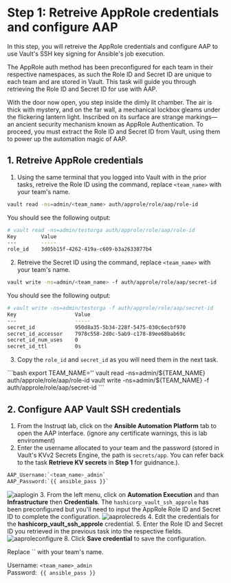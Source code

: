 # Step 1: Retreive AppRole credentials and configure AAP
In this step, you will retreive the AppRole credentials and configure AAP to use Vault's SSH key signing for Ansible's job execution.

The AppRole auth method has been preconfigured for each team in their respective namespaces, as such the Role ID and Secret ID are unique to each team and are stored in Vault. This task will guide you through retrieving the Role ID and Secret ID for use with AAP. 

With the door now open, you step inside the dimly lit chamber. The air is thick with mystery, and on the far wall, a mechanical lockbox gleams under the flickering lantern light. Inscribed on its surface are strange markings—an ancient security mechanism known as AppRole Authentication. To proceed, you must extract the Role ID and Secret ID from Vault, using them to power up the automation magic of AAP.

## 1. Retreive AppRole credentials

1. Using the same terminal that you logged into Vault with in the prior tasks, retreive the Role ID using the command, replace `<team_name>` with your team's name.
```bash
vault read -ns=admin/<team_name> auth/approle/role/aap/role-id
```
You should see the following output:
```bash
# vault read -ns=admin/testorga auth/approle/role/aap/role-id
Key        Value
---        -----
role_id    3d05b15f-4262-419a-c609-b3a2633877b4
```
2. Retreive the Secret ID using the command, replace `<team_name>` with your team's name.
```bash
vault write -ns=admin/<team_name> -f auth/approle/role/aap/secret-id
```
You should see the following output:
```bash
# vault write -ns=admin/testorga -f auth/approle/role/aap/secret-id
Key                   Value
---                   -----
secret_id             950d8a35-5b34-228f-5475-030c6ecbf970
secret_id_accessor    7978c558-2d0c-5ab9-c178-89ee68bab69c
secret_id_num_uses    0
secret_id_ttl         0s
```
3. Copy the `role_id` and `secret_id` as you will need them in the next task.

<Solution title="Solution: vault cli">
```bash
export TEAM_NAME='<your team>'
vault read -ns=admin/${TEAM_NAME} auth/approle/role/aap/role-id
vault write -ns=admin/${TEAM_NAME} -f auth/approle/role/aap/secret-id
```
</Solution>

## 2. Configure AAP Vault SSH credentials

1. From the Instruqt lab, click on the **Ansible Automation Platform** tab to open the AAP interface. (ignore any certificate warnings, this is lab environment)
2. Enter the username allocated to your team and the password (stored in Vault's KVv2 Secrets Engine, the path is `secrets/app`. You can refer back to the task **Retrieve KV secrets** in **Step 1** for guidnance.).
```bash
AAP_Username:`<team_name>_admin`  
AAP_Password:`{{ ansible_pass }}`
```
![aaplogin](https://dl.dropbox.com/scl/fi/zcugwe69mivn3tu9pgngr/aap_login.png?rlkey=opnq7rvdpe9uirqgmv9hco0oc&st=c9bicjtq&dl=0)
3. From the left menu, click on **Automation Execution** and than **Infrastructure** then **Credentials**. The `hashicorp_vault_ssh_approle` has been preconfigured but you'll need to input the AppRole Role ID and Secret ID to complete the configuration.
![aaprolecreds](https://dl.dropbox.com/scl/fi/l652u0yqcsdiz06qs13k0/approle.png?rlkey=0f7xly71ad9yj7f131w5ykli6&st=tta0f1tf&dl=0)
4. Edit the credentials for the **hashicorp_vault_ssh_approle** credential.
5. Enter the Role ID and Secret ID you retrieved in the previous task into the respective fields.
![aaproleconfigure](https://dl.dropbox.com/scl/fi/0ym73sc3pl1cyv61yprwi/approle_config.png?rlkey=se6q0v2v5lljfhjw5k7occr6x&st=qi4a4jdo&dl=0)
8. Click **Save credential** to save the configuration.






<Solution title="Solution: AAP interface credentials">
Replace `<team_name>` with your team's name.

Username:&nbsp;`<team_name>_admin`  
Password:&nbsp; `{{ ansible_pass }}`
</Solution>